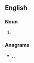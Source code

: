 {{also|MOAS}}

==English==

===Noun===
{{head|en|noun plural form}}

# {{plural of|moa|lang=en}}

===Anagrams===
* {{l|en|Amos}}, {{l|en|soma}}, {{l|en|Soma}}